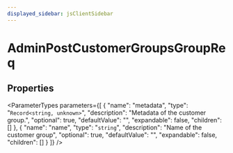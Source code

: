 ```yaml
---
displayed_sidebar: jsClientSidebar
---
```



# AdminPostCustomerGroupsGroupReq

## Properties

<ParameterTypes parameters={[
  {
    "name": "metadata",
    "type": "`Record<string, unknown>`",
    "description": "Metadata of the customer group.",
    "optional": true,
    "defaultValue": "",
    "expandable": false,
    "children": []
  },
  {
    "name": "name",
    "type": "`string`",
    "description": "Name of the customer group",
    "optional": true,
    "defaultValue": "",
    "expandable": false,
    "children": []
  }
]} />
